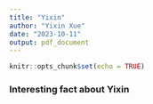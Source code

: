 ```yaml
---
title: "Yixin"
author: "Yixin Xue"
date: "2023-10-11"
output: pdf_document
---
```


```r
knitr::opts_chunk$set(echo = TRUE)
```

### Interesting fact about Yixin ###



